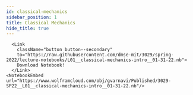 ```yaml
---
id: classical-mechanics
sidebar_position: 1
title: Classical Mechanics
hide_title: true
---
```




<Tabs lazy>

  <TabItem value="wl-ipynb" label="Wolfram Language - Jupyter" default>
    <NotebookViewer notebookURL="https://github.com/dmse-mit/3029/blob/spring-2022/lecture-notebooks/L01__classical-mechanics-intro__01-31-22.ipynb" />
  </TabItem>

  <TabItem value="wl-nb" label="Wolfram Language">
  
      <Link
        className="button button--secondary"
        to="https://raw.githubusercontent.com/dmse-mit/3029/spring-2022/lecture-notebooks/L01__classical-mechanics-intro__01-31-22.nb">
        Download Notebook!
      </Link>
    <NotebookEmbed url="https://www.wolframcloud.com/obj/gvarnavi/Published/3029-SP22__L01__classical-mechanics-intro__01-31-22.nb"/>

  </TabItem>

</Tabs>

